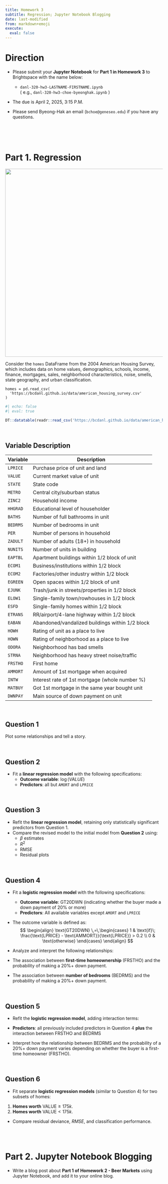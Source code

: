 ```yaml
---
title: Homework 3
subtitle: Regression; Jupyter Notebook Blogging
date: last-modified
from: markdown+emoji
execute: 
  eval: false
---
```


# Direction

- Please submit your **Jupyter Notebook** for **Part 1 in Homework 3** to Brightspace with the name below:

  - `danl-320-hw3-LASTNAME-FIRSTNAME.ipynb`\
  ( e.g., `danl-320-hw3-choe-byeonghak.ipynb` )

- The due is April 2, 2025, 3:15 P.M.

- Please send Byeong-Hak an email (`bchoe@geneseo.edu`) if you have any questions.

<br><br><br>




# Part 1. Regression


<p align="center">
  <img src="https://bcdanl.github.io/lec_figs/home-sold.png" width="600px">
</p>


Consider the `homes` DataFrame from the 2004 American Housing Survey, which includes data on home values, demographics, schools, income, finance, mortgages, sales, neighborhood characteristics, noise, smells, state geography, and urban classification.

```.python
homes = pd.read_csv(
  'https://bcdanl.github.io/data/american_housing_survey.csv'
)
```


```r
#| echo: false
#| eval: true

DT::datatable(readr::read_csv('https://bcdanl.github.io/data/american_housing_survey.csv'))
```


<br>

## Variable Description

| Variable | Description |
|----------|------------|
| `LPRICE`  | Purchase price of unit and land |
| `VALUE`   | Current market value of unit |
| `STATE`   | State code |
| `METRO`   | Central city/suburban status |
| `ZINC2`   | Household income |
| `HHGRAD`  | Educational level of householder |
| `BATHS`   | Number of full bathrooms in unit |
| `BEDRMS`  | Number of bedrooms in unit |
| `PER`     | Number of persons in household |
| `ZADULT`  | Number of adults (18+) in household |
| `NUNITS`  | Number of units in building |
| `EAPTBL`  | Apartment buildings within 1/2 block of unit |
| `ECOM1`   | Business/institutions within 1/2 block |
| `ECOM2`   | Factories/other industry within 1/2 block |
| `EGREEN`  | Open spaces within 1/2 block of unit |
| `EJUNK`   | Trash/junk in streets/properties in 1/2 block |
| `ELOW1`   | Single-family town/rowhouses in 1/2 block |
| `ESFD`    | Single-family homes within 1/2 block |
| `ETRANS`  | RR/airport/4-lane highway within 1/2 block |
| `EABAN`   | Abandoned/vandalized buildings within 1/2 block |
| `HOWH`    | Rating of unit as a place to live |
| `HOWN`    | Rating of neighborhood as a place to live |
| `ODORA`   | Neighborhood has bad smells |
| `STRNA`   | Neighborhood has heavy street noise/traffic |
| `FRSTHO`  | First home |
| `AMMORT`  | Amount of 1st mortgage when acquired |
| `INTW`    | Interest rate of 1st mortgage (whole number %) |
| `MATBUY`  | Got 1st mortgage in the same year bought unit |
| `DWNPAY`  | Main source of down payment on unit |

<br>


## Question 1
Plot some relationships and tell a story.

<br>

## Question 2
- Fit a **linear regression model** with the following specifications:
  - **Outcome variable**: $\log(VALUE)$
  - **Predictors**: all but `AMORT` and `LPRICE`

<br>

## Question 3
- Refit the **linear regression model**, retaining only statistically significant predictors from Question 1. 
- Compare the revised model to the initial model from **Question 2** using:
	-	$\beta$ estimates
	-	$R^2$
	-	RMSE
	-	Residual plots

<br>

## Question 4
- Fit a **logistic regression model** with the following specifications:
  - **Outcome variable**: $\text{GT20DWN}$ (indicating whether the buyer made a down payment of 20% or more)
  - **Predictors**: All available variables except `AMORT` and `LPRICE`

- The outcome variable is defined as:
$$
\begin{align}
\text{GT20DWN} \,=\,\begin{cases}
1 & \text{if}\; \frac{\text{LPRICE} - \text{AMMORT}}{\text{LPRICE}} > 0.2 \\
0 & \text{otherwise}
\end{cases}
\end{align}
$$

-	Analyze and interpret the following relationships:
  - The association between **first-time homeownership** ($\text{FRSTHO}$) and the probability of making a 20%+ down payment.
  - The association between **number of bedrooms** ($\text{BEDRMS}$) and the probability of making a 20%+ down payment.

<br>



## Question 5
-	Refit the **logistic regression model**, adding interaction terms:
  - **Predictors**: all previously included predictors in Question 4 **plus** the interaction between $\text{FRSTHO}$ and $\text{BEDRMS}$

- Interpret how the relationship between BEDRMS and the probability of a 20%+ down payment varies depending on whether the buyer is a first-time homeowner ($\text{FRSTHO}$). 

<br>



## Question 6
-	Fit separate **logistic regression models** (similar to Question 4) for two subsets of homes:
  1. **Homes worth** $\text{VALUE} \geq 175k$. 
  2. **Homes worth** $\text{VALUE} < 175k$. 
- Compare residual deviance, $RMSE$, and classification performance.


<br><br>


# Part 2. Jupyter Notebook Blogging

- Write a blog post about **Part 1 of Homework 2 - Beer Markets** using Jupyter Notebook, and add it to your online blog.

<br>
